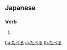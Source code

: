 ==Japanese==
===Verb===
{{ja-verb|h|rom=taberu}}
# {{japdef|食べる|to [[eat]]}}

[[hu:たべる]]
[[ja:たべる]]
[[th:たべる]]